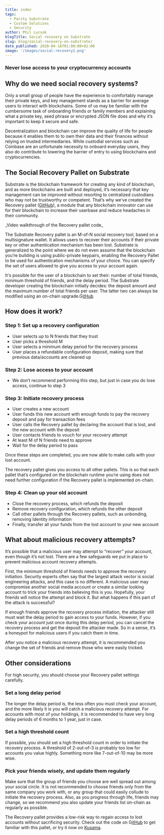 ```yaml
---
title: index
tags:
  - Parity Substrate
  - Custom Solutions
  - Security
author: Phil Lucsok
blogTitle: Social recovery on Substrate
slug: blog/social-recovery-on-substrate/
date_published: 2020-04-16T01:00:00+02:00
image: '/images/social-recovery2.png'
---
```



### Never lose access to your cryptocurrency accounts

## Why do we need social recovery systems?

Only a small group of people have the experience to comfortably manage their private keys, and key management stands as a barrier for average users to interact with blockchains. Some of us may be familiar with the cumbersome task of onboarding friends or family members and explaining what a private key, seed phrase or encrypted JSON file does and why it’s important to keep it secure and safe.

Decentralization and blockchain can improve the quality of life for people because it enables them to to own their data and their finances without relying on trusted intermediaries. While custodial services such as Coinbase are an unfortunate necessity to onboard everyday users, they also do contribute to lowering the barrier of entry to using blockchains and cryptocurrencies.

## The Social Recovery Pallet on Substrate

Substrate is the blockchain framework for creating any kind of blockchain, and as more blockchains are built and deployed, it’s necessary that key management can be improved without resorting to centralized custodians who may not be trustworthy or competent. That’s why we’ve created the Recovery pallet ([GitHub](https://github.com/paritytech/substrate/blob/master/frame/recovery/src/lib.rs)), a module that any blockchain innovator can use for their blockchain to increase their userbase and reduce headaches in their community.

<YoutubeEmbed thumbnail={SocialRecoveryThumbnail} id="rRnWKDaTb9E" />
_Video walkthrough of the Recovery pallet code_

The Substrate Recovery pallet is an M-of-N social recovery tool, based on a multisignature wallet. It allows users to recover their accounts if their private key or other authentication mechanism has been lost. Substrate is generalized to the point where we do not even assume that the blockchain you’re building is using public-private keypairs, enabling the Recovery Pallet to be used for authentication mechanisms of your choice. You can specify the set of users allowed to give you access to your account again.

It's possible for the user of a blockchain to set their: number of total friends, minimum threshold of friends, and the delay period. The Substrate developer creating the blockchain initially decides: the deposit amount and the maximum number of total friends per user. The latter two can always be modified using an on-chain upgrade.G[itHub](https://github.com/paritytech/substrate/blob/master/frame/recovery/src/lib.rs)

## How does it work?

### Step 1: Set up a recovery configuration

- User selects up to N friends that they trust
- User picks a threshold M
- User selects a minimum delay period for the recovery process
- User places a refundable configuration deposit, making sure that previous data/accounts are cleaned up

### Step 2: Lose access to your account

- We don’t recommend performing this step, but just in case you do lose access, continue to step 3

### Step 3: Initiate recovery process

- User creates a new account
- User funds this new account with enough funds to pay the recovery deposit and pay for transaction fees
- User calls the Recovery pallet by declaring the account that is lost, and the new account with the deposit
- User contacts friends to vouch for your recovery attempt
- At least M of N friends need to approve
- Wait for the delay period to pass

Once these steps are completed, you are now able to make calls with your lost account.

The recovery pallet gives you access to all other pallets. This is so that each pallet that’s configured on the blockchain runtime you’re using does not need further configuration if the Recovery pallet is implemented on-chain.

### Step 4: Clean up your old account

- Close the recovery process, which refunds the deposit
- Remove recovery configuration, which refunds the other deposit
- Call other pallets through the Recovery pallets, such as unbonding, removing Identity information
- Finally, transfer all your funds from the lost account to your new account

## What about malicious recovery attempts?

It’s possible that a malicious user may attempt to “recover” your account, even though it’s not lost. There are a few safeguards we put in place to prevent malicious account recovery attempts.

First, the minimum threshold of friends needs to approve the recovery initiation. Security experts often say that the largest attack vector is social engineering attacks, and this case is no different. A malicious user may compromise another social media account or create a similar looking account to trick your friends into believing this is you. Hopefully, your friends will notice the attempt and block it. But what happens if this part of the attack is successful?

If enough friends approve the recovery process initiation, the attacker still must wait the delay period to gain access to your funds. However, if you check your account just once during this delay period, you can cancel the recovery process and get the deposit the attacker made. So in a sense, it’s a honeypot for malicious users if you catch them in time.

After you notice a malicious recovery attempt, it is recommended you change the set of friends and remove those who were easily tricked.

## Other considerations

For high security, you should choose your Recovery pallet settings carefully.

### Set a long delay period

The longer the delay period is, the less often you must check your account, and the more likely it is you will catch a malicious recovery attempt. For accounts with most of your holdings, it is recommended to have very long delay periods of 6 months to 1 year, just in case.

### Set a high threshold count

If possible, you should set a high threshold count in order to initiate the recovery process. A threshold of 2-out-of-3 is probably too low for accounts you value highly. Something more like 7-out-of-10 may be more wise.

### Pick your friends wisely, and update them regularly

Make sure that the group of friends you choose are well spread out among your social circle. It is not recommended to choose friends only from the same company you work with, or any group that could easily collude to initiate the recovery process. Also, as you progress through life, friends may change, so we recommend you also update your friends list on-chain as regularly as possible.

The Recovery pallet provides a low-risk way to regain access to lost accounts without sacrificing security. Check out the code on G[itHub](https://github.com/paritytech/substrate/blob/master/frame/recovery/src/lib.rs) to get familiar with this pallet, or try it now on [Kusama](https://kusama.network/).

